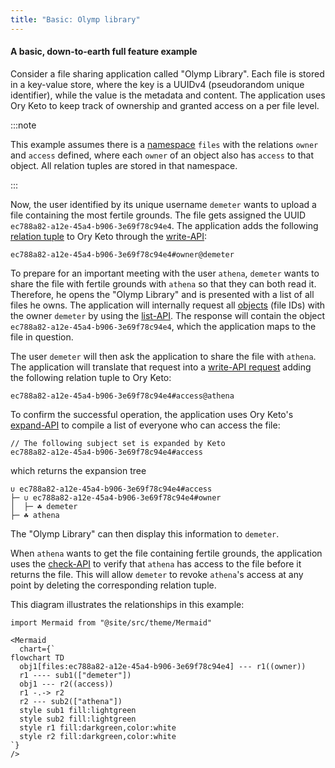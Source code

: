 ```yaml
---
title: "Basic: Olymp library"
---
```


#### A basic, down-to-earth full feature example

Consider a file sharing application called "Olymp Library". Each file is stored in a key-value store, where the key is a UUIDv4
(pseudorandom unique identifier), while the value is the metadata and content. The application uses Ory Keto to keep track of
ownership and granted access on a per file level.

:::note

This example assumes there is a [namespace](../concepts/namespaces.mdx) `files` with the relations `owner` and `access` defined,
where each `owner` of an object also has `access` to that object. All relation tuples are stored in that namespace.

:::

Now, the user identified by its unique username `demeter` wants to upload a file containing the most fertile grounds. The file
gets assigned the UUID `ec788a82-a12e-45a4-b906-3e69f78c94e4`. The application adds the following
[relation tuple](../concepts/relation-tuples.mdx) to Ory Keto through the [write-API](../concepts/api-overview.mdx#write-apis):

```keto-relation-tuples
ec788a82-a12e-45a4-b906-3e69f78c94e4#owner@demeter
```

To prepare for an important meeting with the user `athena`, `demeter` wants to share the file with fertile grounds with `athena`
so that they can both read it. Therefore, he opens the "Olymp Library" and is presented with a list of all files he owns. The
application will internally request all [objects](../concepts/objects.mdx) (file IDs) with the owner `demeter` by using the
[list-API](../concepts/api-overview.mdx#list-relation-tuples). The response will contain the object
`ec788a82-a12e-45a4-b906-3e69f78c94e4`, which the application maps to the file in question.

The user `demeter` will then ask the application to share the file with `athena`. The application will translate that request into
a [write-API request](../concepts/api-overview.mdx#write-apis) adding the following relation tuple to Ory Keto:

```keto-relation-tuples
ec788a82-a12e-45a4-b906-3e69f78c94e4#access@athena
```

To confirm the successful operation, the application uses Ory Keto's
[expand-API](../concepts/api-overview.mdx#expand-subject-sets) to compile a list of everyone who can access the file:

```keto-relation-tuples
// The following subject set is expanded by Keto
ec788a82-a12e-45a4-b906-3e69f78c94e4#access
```

which returns the expansion tree

```
∪ ec788a82-a12e-45a4-b906-3e69f78c94e4#access
├─ ∪ ec788a82-a12e-45a4-b906-3e69f78c94e4#owner
│  ├─ ☘ demeter
├─ ☘ athena
```

The "Olymp Library" can then display this information to `demeter`.

When `athena` wants to get the file containing fertile grounds, the application uses the
[check-API](../concepts/api-overview.mdx#check-relation-tuple) to verify that `athena` has access to the file before it returns
the file. This will allow `demeter` to revoke `athena`'s access at any point by deleting the corresponding relation tuple.

This diagram illustrates the relationships in this example: 

```mdx-code-block
import Mermaid from "@site/src/theme/Mermaid"

<Mermaid
  chart={`
flowchart TD
  obj1[files:ec788a82-a12e-45a4-b906-3e69f78c94e4] --- r1((owner))
  r1 ---- sub1(["demeter"])
  obj1 --- r2((access))
  r1 -.-> r2
  r2 --- sub2(["athena"])
  style sub1 fill:lightgreen
  style sub2 fill:lightgreen
  style r1 fill:darkgreen,color:white
  style r2 fill:darkgreen,color:white
`}
/>
```
